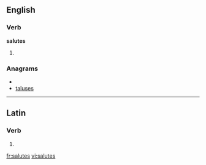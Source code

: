 ==English==

===Verb===
'''salutes'''

# {{third-person singular of|[[salute]]}}

===Anagrams===
* {{alphagram|aelsstu}}
* [[taluses#English|taluses]]

----

==Latin==

===Verb===
{{la-verb-form|salūtēs}}

# {{conjugation of|saluto|salūtō|2|s|pres|act|sub|lang=la}}

[[fr:salutes]]
[[vi:salutes]]